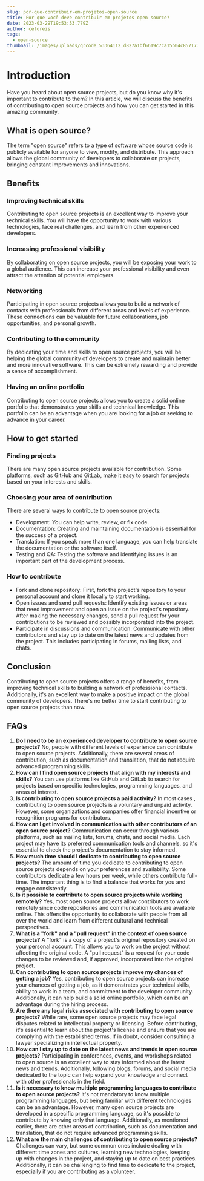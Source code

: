 ```yaml
---
slug: por-que-contribuir-em-projetos-open-source
title: Por que você deve contribuir em projetos open source?
date: 2023-03-29T19:53:53.779Z
author: celoreis
tags:
  - open-source
thumbnail: /images/uploads/qrcode_53364112_d827a1bf6619c7ca15b04c857177a457.png
---
```

# Introduction

Have you heard about open source projects, but do you know why it's important to contribute to them? In this article, we will discuss the benefits of contributing to open source projects and how you can get started in this amazing community.

## What is open source?

The term "open source" refers to a type of software whose source code is publicly available for anyone to view, modify, and distribute. This approach allows the global community of developers to collaborate on projects, bringing constant improvements and innovations.

## Benefits

### Improving technical skills

Contributing to open source projects is an excellent way to improve your technical skills. You will have the opportunity to work with various technologies, face real challenges, and learn from other experienced developers.

### Increasing professional visibility

By collaborating on open source projects, you will be exposing your work to a global audience. This can increase your professional visibility and even attract the attention of potential employers.

### Networking

Participating in open source projects allows you to build a network of contacts with professionals from different areas and levels of experience. These connections can be valuable for future collaborations, job opportunities, and personal growth.

### Contributing to the community

By dedicating your time and skills to open source projects, you will be helping the global community of developers to create and maintain better and more innovative software. This can be extremely rewarding and provide a sense of accomplishment.

### Having an online portfolio

Contributing to open source projects allows you to create a solid online portfolio that demonstrates your skills and technical knowledge. This portfolio can be an advantage when you are looking for a job or seeking to advance in your career.

## How to get started

### Finding projects

There are many open source projects available for contribution. Some platforms, such as GitHub and GitLab, make it easy to search for projects based on your interests and skills.

### Choosing your area of contribution

There are several ways to contribute to open source projects:

* Development: You can help write, review, or fix code.
* Documentation: Creating and maintaining documentation is essential for the success of a project.
* Translation: If you speak more than one language, you can help translate the documentation or the software itself.
* Testing and QA: Testing the software and identifying issues is an important part of the development process.

### How to contribute

* Fork and clone repository: First, fork the project's repository to your personal account and clone it locally to start working.
* Open issues and send pull requests: Identify existing issues or areas that need improvement and open an issue on the project's repository. After making the necessary changes, send a pull request for your contributions to be reviewed and possibly incorporated into the project.
* Participate in discussions and communication: Communicate with other contributors and stay up to date on the latest news and updates from the project. This includes participating in forums, mailing lists, and chats.

## Conclusion

Contributing to open source projects offers a range of benefits, from improving technical skills to building a network of professional contacts. Additionally, it's an excellent way to make a positive impact on the global community of developers. There's no better time to start contributing to open source projects than now.

## FAQs

1. **Do I need to be an experienced developer to contribute to open source projects?** No, people with different levels of experience can contribute to open source projects. Additionally, there are several areas of contribution, such as documentation and translation, that do not require advanced programming skills.
2. **How can I find open source projects that align with my interests and skills?** You can use platforms like GitHub and GitLab to search for projects based on specific technologies, programming languages, and areas of interest.
3. **Is contributing to open source projects a paid activity?** In most cases , contributing to open source projects is a voluntary and unpaid activity. However, some organizations and companies offer financial incentive or recognition programs for contributors.
4. **How can I get involved in communication with other contributors of an open source project?** Communication can occur through various platforms, such as mailing lists, forums, chats, and social media. Each project may have its preferred communication tools and channels, so it's essential to check the project's documentation to stay informed.
5. **How much time should I dedicate to contributing to open source projects?** The amount of time you dedicate to contributing to open source projects depends on your preferences and availability. Some contributors dedicate a few hours per week, while others contribute full-time. The important thing is to find a balance that works for you and engage consistently.
6. **Is it possible to contribute to open source projects while working remotely?** Yes, most open source projects allow contributors to work remotely since code repositories and communication tools are available online. This offers the opportunity to collaborate with people from all over the world and learn from different cultural and technical perspectives.
7. **What is a "fork" and a "pull request" in the context of open source projects?** A "fork" is a copy of a project's original repository created on your personal account. This allows you to work on the project without affecting the original code. A "pull request" is a request for your code changes to be reviewed and, if approved, incorporated into the original project.
8. **Can contributing to open source projects improve my chances of getting a job?** Yes, contributing to open source projects can increase your chances of getting a job, as it demonstrates your technical skills, ability to work in a team, and commitment to the developer community. Additionally, it can help build a solid online portfolio, which can be an advantage during the hiring process.
9. **Are there any legal risks associated with contributing to open source projects?** While rare, some open source projects may face legal disputes related to intellectual property or licensing. Before contributing, it's essential to learn about the project's license and ensure that you are complying with the established terms. If in doubt, consider consulting a lawyer specializing in intellectual property.
10. **How can I stay up to date on the latest news and trends in open source projects?** Participating in conferences, events, and workshops related to open source is an excellent way to stay informed about the latest news and trends. Additionally, following blogs, forums, and social media dedicated to the topic can help expand your knowledge and connect with other professionals in the field.
11. **Is it necessary to know multiple programming languages to contribute to open source projects?** It's not mandatory to know multiple programming languages, but being familiar with different technologies can be an advantage. However, many open source projects are developed in a specific programming language, so it's possible to contribute by knowing only that language. Additionally, as mentioned earlier, there are other areas of contribution, such as documentation and translation, that do not require advanced programming skills.
12. **What are the main challenges of contributing to open source projects?** Challenges can vary, but some common ones include dealing with different time zones and cultures, learning new technologies, keeping up with changes in the project, and staying up to date on best practices. Additionally, it can be challenging to find time to dedicate to the project, especially if you are contributing as a volunteer.